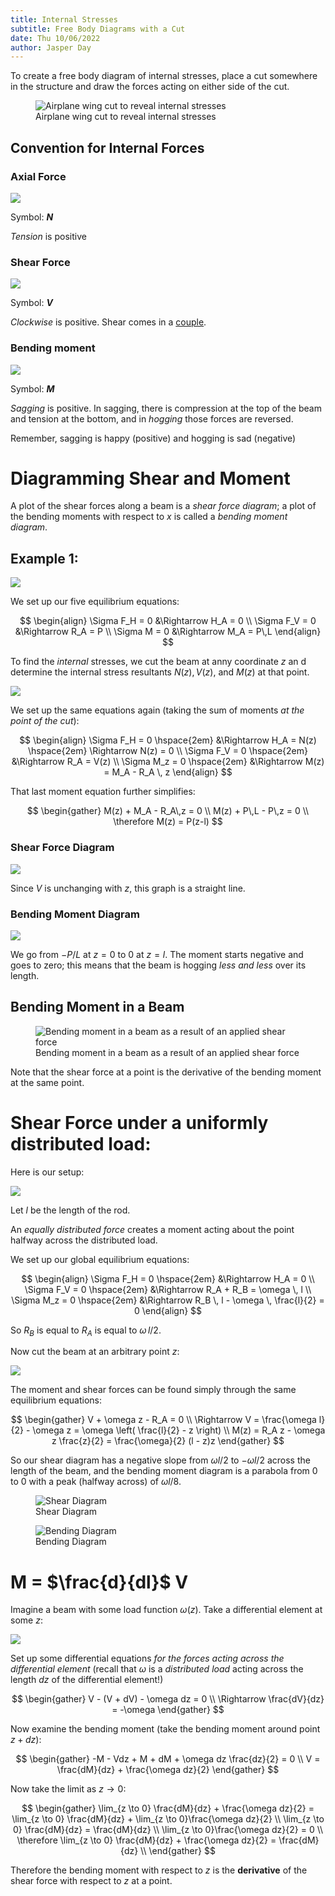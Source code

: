 ```yaml
---
title: Internal Stresses
subtitle: Free Body Diagrams with a Cut
date: Thu 10/06/2022 
author: Jasper Day
---
```


To create a free body diagram of internal stresses, place a cut somewhere in the structure and draw the forces acting on either side of the cut.

![Airplane wing cut to reveal internal stresses](Images/5_Airplane_Cu.png)

## Convention for Internal Forces

### Axial Force

![](Images/5_Tension.png)

Symbol: **$N$**

*Tension* is positive

### Shear Force

![](Images/5_Shear.png)

Symbol: **$V$**

*Clockwise* is positive. Shear comes in a [couple](3_Static_Equilibrium.qmd#couple).

### Bending moment

![](Images/5_Moment.png)

Symbol: **$M$**

*Sagging* is positive. In sagging, there is compression at the top of the beam and tension at the bottom, and in *hogging* those forces are reversed.

Remember, sagging is happy (positive) and hogging is sad (negative)

# Diagramming Shear and Moment

A plot of the shear forces along a beam is a *shear force diagram*; a plot of the bending moments with respect to $x$ is called a *bending moment diagram*.

## Example 1:

![](Images/5_Example_Diagram.png)

We set up our five equilibrium equations:

$$
\begin{align}
\Sigma F_H = 0 &\Rightarrow H_A = 0 \\
\Sigma F_V = 0 &\Rightarrow R_A = P \\
\Sigma M = 0 &\Rightarrow M_A = P\,L
\end{align}
$$

To find the *internal* stresses, we cut the beam at anny coordinate $z$ an d determine the internal stress resultants $N(z), V(z),$ and $M(z)$ at that point.

![](Images/5_Diagram_Cut.png)

We set up the same equations again (taking the sum of moments *at the point of the cut*):

$$
\begin{align}
\Sigma F_H = 0 \hspace{2em} &\Rightarrow H_A = N(z) \hspace{2em} \Rightarrow N(z) = 0 \\
\Sigma F_V = 0 \hspace{2em} &\Rightarrow R_A = V(z) \\
\Sigma M_z = 0 \hspace{2em} &\Rightarrow M(z) = M_A - R_A \, z
\end{align}
$$

That last moment equation further simplifies:

$$
\begin{gather}
M(z) + M_A - R_A\,z = 0 \\
M(z) + P\,L - P\,z = 0 \\
\therefore M(z) = P(z-l)
$$

### Shear Force Diagram

![](Images/5_Shear_Diagram.png)

Since $V$ is unchanging with $z$, this graph is a straight line.

### Bending Moment Diagram

![](Images/5_Moment_Diagram.png)

We go from $-P/L$ at $z = 0$ to 0 at $z = l$. The moment starts negative and goes to zero; this means that the beam is hogging *less and less* over its length.

## Bending Moment in a Beam 

![Bending moment in a beam as a result of an applied shear force](Images/5_Bending_Moment_Beam.png)

Note that the shear force at a point is the derivative of the bending moment at the same point.

# Shear Force under a uniformly distributed load:

Here is our setup:

![](Images/5_Distributed.png)

Let $l$ be the length of the rod.

:::{.callout-note}

An  *equally distributed force* creates a moment acting about the point halfway across the distributed load.

:::

We set up our global equilibrium equations:

$$
\begin{align}
\Sigma F_H = 0 \hspace{2em} &\Rightarrow H_A = 0 \\
\Sigma F_V = 0 \hspace{2em} &\Rightarrow R_A + R_B = \omega \, l \\
\Sigma M_z = 0 \hspace{2em} &\Rightarrow R_B \, l - \omega \, \frac{l}{2} = 0
\end{align}
$$

So $R_B$ is equal to $R_A$ is equal to $\omega \, l /2$. 

Now cut the beam at an arbitrary point $z$:

![](Images/5_Distributed_Cut.png)

The moment and shear forces can be found simply through the same equilibrium equations:

$$
\begin{gather}
V + \omega z - R_A = 0 \\
\Rightarrow V = \frac{\omega l}{2} - \omega z = \omega \left( \frac{l}{2} - z
 \right) \\
M(z) = R_A z - \omega z \frac{z}{2} = \frac{\omega}{2} (l - z)z
\end{gather}
$$

So our shear diagram has a negative slope from $\omega l / 2$ to $-\omega l / 2$ across the length of the beam, and the bending moment diagram is a parabola from 0 to 0 with a peak (halfway across) of $\omega l / 8$.

![Shear Diagram](Images/5_Shear_Diagram_Distributed.png)

![Bending Diagram](Images/5_Bending_Moment_Distributed.png)

# M = $\frac{d}{dl}$ V

Imagine a beam with some load function $\omega(z)$. Take a differential element at some $z$:

![](Images/5_Differential_Element.png)

Set up some differential equations *for the forces acting across the differential element* (recall that $\omega$ is a *distributed load* acting across the length $dz$ of the differential element!)

$$
\begin{gather}
V - (V + dV) - \omega dz = 0 \\
\Rightarrow \frac{dV}{dz} = -\omega
\end{gather}
$$

Now examine the bending moment (take the bending moment around point $z + dz$):

$$
\begin{gather}
-M - Vdz + M + dM + \omega dz \frac{dz}{2} = 0 \\
V = \frac{dM}{dz} + \frac{\omega dz}{2}
\end{gather}
$$

Now take the limit as $z\to 0$:

$$
\begin{gather}
\lim_{z \to 0} \frac{dM}{dz} + \frac{\omega dz}{2} = \lim_{z \to 0} \frac{dM}{dz} + \lim_{z \to 0}\frac{\omega dz}{2} \\
\lim_{z \to 0} \frac{dM}{dz} = \frac{dM}{dz} \\
\lim_{z \to 0}\frac{\omega dz}{2} = 0 \\
\therefore \lim_{z \to 0} \frac{dM}{dz} + \frac{\omega dz}{2} = \frac{dM}{dz} \\
\end{gather}
$$

Therefore the bending moment with respect to $z$ is the **derivative** of the shear force with respect to $z$ at a point.
